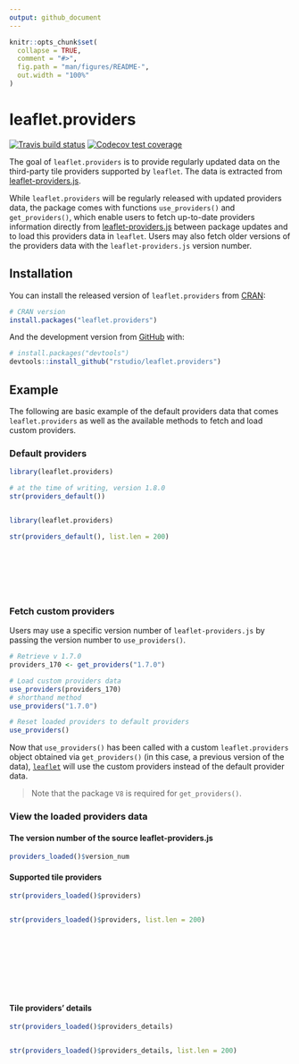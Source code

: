 ```yaml
---
output: github_document
---
```


<!-- README.md is generated from README.Rmd. Please edit that file -->

```r
knitr::opts_chunk$set(
  collapse = TRUE,
  comment = "#>",
  fig.path = "man/figures/README-",
  out.width = "100%"
)
```
# leaflet.providers

<!-- badges: start -->

[![Travis build status](https://travis-ci.org/rstudio/leaflet.providers.svg?branch=master)](https://travis-ci.org/rstudio/leaflet.providers)
[![Codecov test coverage](https://codecov.io/gh/rstudio/leaflet.providers/branch/master/graph/badge.svg)](https://codecov.io/gh/rstudio/leaflet.providers?branch=master)

<!-- badges: end -->

The goal of `leaflet.providers` is to provide regularly updated data on the third-party tile providers supported by `leaflet`. The data is extracted from [leaflet-providers.js](https://github.com/leaflet-extras/leaflet-providers).

While `leaflet.providers` will be regularly released with updated providers data, the package comes with functions `use_providers()` and `get_providers()`, which enable users to fetch up-to-date providers information directly from [leaflet-providers.js](https://github.com/leaflet-extras/leaflet-providers) between package updates and to load this providers data in `leaflet`. Users may also fetch older versions of the providers data with the `leaflet-providers.js` version number.

## Installation

You can install the released version of `leaflet.providers` from [CRAN](https://CRAN.R-project.org):

``` r
# CRAN version
install.packages("leaflet.providers")
```

And the development version from [GitHub](https://github.com/) with:

``` r
# install.packages("devtools")
devtools::install_github("rstudio/leaflet.providers")
```

## Example

The following are basic example of the default providers data that comes `leaflet.providers` as well as the available methods to fetch and load custom providers.

### Default providers

```r
library(leaflet.providers)

# at the time of writing, version 1.8.0
str(providers_default()) 
```

<div style = "height:150px; overflow-y: scroll;">

```r
library(leaflet.providers)

str(providers_default(), list.len = 200)
```

</div>

### Fetch custom providers

Users may use a specific version number of `leaflet-providers.js` by passing the version number to `use_providers()`. 

```r
# Retrieve v 1.7.0 
providers_170 <- get_providers("1.7.0") 

# Load custom providers data
use_providers(providers_170)
# shorthand method
use_providers("1.7.0")

# Reset loaded providers to default providers
use_providers()
```

Now that `use_providers()` has been called with a custom `leaflet.providers` object obtained via `get_providers()` (in this case, a previous version of the data), [`leaflet`](http://rstudio.github.io/leaflet) will use the custom providers instead of the default provider data.

> Note that the package `V8` is required for `get_providers()`.

### View the loaded providers data

#### The version number of the source leaflet-providers.js

```r
providers_loaded()$version_num
```

#### Supported tile providers

```r
str(providers_loaded()$providers)
```

<div style = "height:150px; overflow-y: scroll;">

```r
str(providers_loaded()$providers, list.len = 200)
```

</div>

#### Tile providers' details

```r
str(providers_loaded()$providers_details)
```

<div style = "height:150px; overflow-y: scroll;">

```r
str(providers_loaded()$providers_details, list.len = 200)
```

</div>
